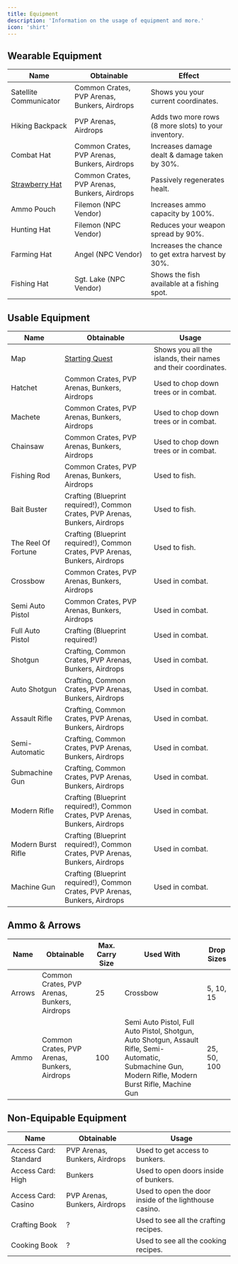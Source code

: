 ```yaml
---
title: Equipment
description: 'Information on the usage of equipment and more.'
icon: 'shirt'
---
```


## Wearable Equipment

| Name | Obtainable | Effect |
| ---- | ---------- | ------ |
| Satellite Communicator | Common Crates, PVP Arenas, Bunkers, Airdrops | Shows you your current coordinates. |
| Hiking Backpack | PVP Arenas, Airdrops | Adds two more rows (8 more slots) to your inventory. |
| Combat Hat | Common Crates, PVP Arenas, Bunkers, Airdrops | Increases damage dealt & damage taken by 30%. |
| [Strawberry Hat](/items/strawberry_hat) | Common Crates, PVP Arenas, Bunkers, Airdrops | Passively regenerates healt. |
| Ammo Pouch | Filemon (NPC Vendor) | Increases ammo capacity by 100%. |
| Hunting Hat | Filemon (NPC Vendor) | Reduces your weapon spread by 90%. |
| Farming Hat | Angel (NPC Vendor) | Increases the chance to get extra harvest by 30%. |
| Fishing Hat | Sgt. Lake (NPC Vendor) | Shows the fish available at a fishing spot. |

## Usable Equipment

| Name | Obtainable | Usage |
| ---- | ---------- | ----- |
| Map | [Starting Quest](/gameplay/quests) | Shows you all the islands, their names and their coordinates. |
| Hatchet | Common Crates, PVP Arenas, Bunkers, Airdrops | Used to chop down trees or in combat. |
| Machete | Common Crates, PVP Arenas, Bunkers, Airdrops | Used to chop down trees or in combat. |
| Chainsaw | Common Crates, PVP Arenas, Bunkers, Airdrops | Used to chop down trees or in combat. |
| Fishing Rod | Common Crates, PVP Arenas, Bunkers, Airdrops | Used to fish. |
| Bait Buster | Crafting (Blueprint required!), Common Crates, PVP Arenas, Bunkers, Airdrops | Used to fish. |
| The Reel Of Fortune | Crafting (Blueprint required!), Common Crates, PVP Arenas, Bunkers, Airdrops | Used to fish. |
| Crossbow | Common Crates, PVP Arenas, Bunkers, Airdrops | Used in combat. |
| Semi Auto Pistol | Common Crates, PVP Arenas, Bunkers, Airdrops | Used in combat. |
| Full Auto Pistol | Crafting (Blueprint required!) | Used in combat. |
| Shotgun | Crafting, Common Crates, PVP Arenas, Bunkers, Airdrops | Used in combat. |
| Auto Shotgun | Crafting, Common Crates, PVP Arenas, Bunkers, Airdrops | Used in combat. |
| Assault Rifle | Crafting, Common Crates, PVP Arenas, Bunkers, Airdrops | Used in combat. |
| Semi-Automatic | Crafting, Common Crates, PVP Arenas, Bunkers, Airdrops | Used in combat. |
| Submachine Gun | Crafting, Common Crates, PVP Arenas, Bunkers, Airdrops | Used in combat. |
| Modern Rifle | Crafting (Blueprint required!), Common Crates, PVP Arenas, Bunkers, Airdrops | Used in combat. |
| Modern Burst Rifle | Crafting (Blueprint required!), Common Crates, PVP Arenas, Bunkers, Airdrops | Used in combat. |
| Machine Gun | Crafting (Blueprint required!), Common Crates, PVP Arenas, Bunkers, Airdrops | Used in combat. |

## Ammo & Arrows

| Name | Obtainable | Max. Carry Size | Used With | Drop Sizes |
| ---- | ---------- | --------------- | --------- | ---------- |
| Arrows | Common Crates, PVP Arenas, Bunkers, Airdrops | 25 | Crossbow | 5, 10, 15 |
| Ammo | Common Crates, PVP Arenas, Bunkers, Airdrops | 100 | Semi Auto Pistol, Full Auto Pistol, Shotgun, Auto Shotgun, Assault Rifle, Semi-Automatic, Submachine Gun, Modern Rifle, Modern Burst Rifle, Machine Gun | 25, 50, 100 |

## Non-Equipable Equipment

| Name | Obtainable | Usage |
| ---- | ---------- | ----- |
| Access Card: Standard | PVP Arenas, Bunkers, Airdrops | Used to get access to bunkers. |
| Access Card: High | Bunkers | Used to open doors inside of bunkers. |
| Access Card: Casino | PVP Arenas, Bunkers, Airdrops | Used to open the door inside of the lighthouse casino. |
| Crafting Book | ? | Used to see all the crafting recipes. |
| Cooking Book | ? | Used to see all the cooking recipes. |